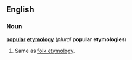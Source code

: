 ==English==
===Noun===
'''[[popular]] [[etymology]]''' (''plural'' '''popular etymologies''')

#Same as [[folk etymology]].

<!--Do not add synonyms, translations, etc - put these at "folk etymology" instead-->